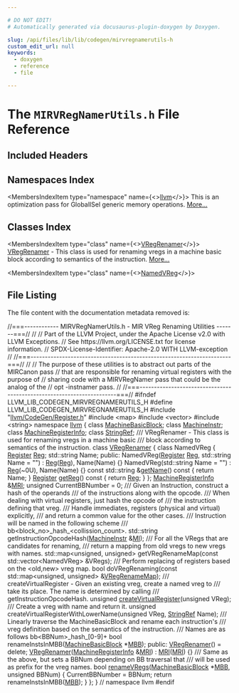 ```yaml
---

# DO NOT EDIT!
# Automatically generated via docusaurus-plugin-doxygen by Doxygen.

slug: /api/files/lib/lib/codegen/mirvregnamerutils-h
custom_edit_url: null
keywords:
  - doxygen
  - reference
  - file

---
```





# The `MIRVRegNamerUtils.h` File Reference

<DoxygenPage pluginConfig={pluginConfig}>



## Included Headers

<IncludesList>
<IncludesListItem
  filePath="llvm/CodeGen/Register.h"
  permalink="/docs/api/files/include/include/llvm/include/llvm/codegen/register-h"
  isLocal="true" />
<IncludesListItem
  filePath="map"
  permalink=""
  isLocal="false" />
<IncludesListItem
  filePath="vector"
  permalink=""
  isLocal="false" />
<IncludesListItem
  filePath="string"
  permalink=""
  isLocal="false" />
</IncludesList>

## Namespaces Index

<MembersIndex>

<MembersIndexItem
  type="namespace"
  name={<><a href="/docs/api/namespaces/llvm">llvm</a></>}>
This is an optimization pass for GlobalISel generic memory operations. <a href="/docs/api/namespaces/llvm/#details">More...</a>
</MembersIndexItem>

</MembersIndex>

## Classes Index

<MembersIndex>

<MembersIndexItem
  type="class"
  name={<><a href="/docs/api/classes/llvm/vregrenamer">VRegRenamer</a></>}>
<a href="/docs/api/classes/llvm/vregrenamer">VRegRenamer</a> - This class is used for renaming vregs in a machine basic block according to semantics of the instruction. <a href="/docs/api/classes/llvm/vregrenamer/#details">More...</a>
</MembersIndexItem>

<MembersIndexItem
  type="class"
  name={<><a href="/docs/api/classes/llvm/vregrenamer/namedvreg">NamedVReg</a></>}>
</MembersIndexItem>

</MembersIndex>


## File Listing

The file content with the documentation metadata removed is:

<ProgramListing>

<Link id="l00001" /><CodeLine lineNumber="1"><Highlight kind="normal"></Highlight></CodeLine>
<Link id="l00002" /><CodeLine lineNumber="2"><Highlight kind="normal"></Highlight><Highlight kind="comment">//===------------ MIRVRegNamerUtils.h - MIR VReg Renaming Utilities -------===//</Highlight><Highlight kind="normal"></Highlight></CodeLine>
<Link id="l00003" /><CodeLine lineNumber="3"><Highlight kind="normal"></Highlight><Highlight kind="comment">//</Highlight><Highlight kind="normal"></Highlight></CodeLine>
<Link id="l00004" /><CodeLine lineNumber="4"><Highlight kind="normal"></Highlight><Highlight kind="comment">// Part of the LLVM Project, under the Apache License v2.0 with LLVM Exceptions.</Highlight><Highlight kind="normal"></Highlight></CodeLine>
<Link id="l00005" /><CodeLine lineNumber="5"><Highlight kind="normal"></Highlight><Highlight kind="comment">// See https://llvm.org/LICENSE.txt for license information.</Highlight><Highlight kind="normal"></Highlight></CodeLine>
<Link id="l00006" /><CodeLine lineNumber="6"><Highlight kind="normal"></Highlight><Highlight kind="comment">// SPDX-License-Identifier: Apache-2.0 WITH LLVM-exception</Highlight><Highlight kind="normal"></Highlight></CodeLine>
<Link id="l00007" /><CodeLine lineNumber="7"><Highlight kind="normal"></Highlight><Highlight kind="comment">//</Highlight><Highlight kind="normal"></Highlight></CodeLine>
<Link id="l00008" /><CodeLine lineNumber="8"><Highlight kind="normal"></Highlight><Highlight kind="comment">//===----------------------------------------------------------------------===//</Highlight><Highlight kind="normal"></Highlight></CodeLine>
<Link id="l00009" /><CodeLine lineNumber="9"><Highlight kind="normal"></Highlight><Highlight kind="comment">//</Highlight><Highlight kind="normal"></Highlight></CodeLine>
<Link id="l00010" /><CodeLine lineNumber="10"><Highlight kind="normal"></Highlight><Highlight kind="comment">// The purpose of these utilities is to abstract out parts of the MIRCanon pass</Highlight><Highlight kind="normal"></Highlight></CodeLine>
<Link id="l00011" /><CodeLine lineNumber="11"><Highlight kind="normal"></Highlight><Highlight kind="comment">// that are responsible for renaming virtual registers with the purpose of</Highlight><Highlight kind="normal"></Highlight></CodeLine>
<Link id="l00012" /><CodeLine lineNumber="12"><Highlight kind="normal"></Highlight><Highlight kind="comment">// sharing code with a MIRVRegNamer pass that could be the analog of the</Highlight><Highlight kind="normal"></Highlight></CodeLine>
<Link id="l00013" /><CodeLine lineNumber="13"><Highlight kind="normal"></Highlight><Highlight kind="comment">// opt -instnamer pass.</Highlight><Highlight kind="normal"></Highlight></CodeLine>
<Link id="l00014" /><CodeLine lineNumber="14"><Highlight kind="normal"></Highlight><Highlight kind="comment">//</Highlight><Highlight kind="normal"></Highlight></CodeLine>
<Link id="l00015" /><CodeLine lineNumber="15"><Highlight kind="normal"></Highlight><Highlight kind="comment">//===----------------------------------------------------------------------===//</Highlight><Highlight kind="normal"></Highlight></CodeLine>
<Link id="l00016" /><CodeLine lineNumber="16"><Highlight kind="normal"></Highlight></CodeLine>
<Link id="l00017" /><CodeLine lineNumber="17"><Highlight kind="normal"></Highlight><Highlight kind="preprocessor">#ifndef LLVM&#95;LIB&#95;CODEGEN&#95;MIRVREGNAMERUTILS&#95;H</Highlight><Highlight kind="normal"></Highlight></CodeLine>
<Link id="l00018" /><CodeLine lineNumber="18"><Highlight kind="normal"></Highlight><Highlight kind="preprocessor">#define LLVM&#95;LIB&#95;CODEGEN&#95;MIRVREGNAMERUTILS&#95;H</Highlight><Highlight kind="normal"></Highlight></CodeLine>
<Link id="l00019" /><CodeLine lineNumber="19"><Highlight kind="normal"></Highlight></CodeLine>
<Link id="l00020" /><CodeLine lineNumber="20"><Highlight kind="normal"></Highlight><Highlight kind="preprocessor">#include &quot;<a href="/docs/api/files/include/include/llvm/include/llvm/codegen/register-h">llvm/CodeGen/Register.h</a>&quot;</Highlight><Highlight kind="normal"></Highlight></CodeLine>
<Link id="l00021" /><CodeLine lineNumber="21"><Highlight kind="normal"></Highlight><Highlight kind="preprocessor">#include &lt;map&gt;</Highlight><Highlight kind="normal"></Highlight></CodeLine>
<Link id="l00022" /><CodeLine lineNumber="22"><Highlight kind="normal"></Highlight><Highlight kind="preprocessor">#include &lt;vector&gt;</Highlight><Highlight kind="normal"></Highlight></CodeLine>
<Link id="l00023" /><CodeLine lineNumber="23"><Highlight kind="normal"></Highlight><Highlight kind="preprocessor">#include &lt;string&gt;</Highlight><Highlight kind="normal"></Highlight></CodeLine>
<Link id="l00024" /><CodeLine lineNumber="24"><Highlight kind="normal"></Highlight></CodeLine>
<Link id="l00025" /><CodeLine lineNumber="25"><Highlight kind="normal"></Highlight><Highlight kind="keyword">namespace </Highlight><Highlight kind="normal"><a href="/docs/api/namespaces/llvm">llvm</a> &#123;</Highlight></CodeLine>
<Link id="l00026" /><CodeLine lineNumber="26"><Highlight kind="normal"></Highlight></CodeLine>
<Link id="l00027" /><CodeLine lineNumber="27"><Highlight kind="normal"></Highlight><Highlight kind="keyword">class </Highlight><Highlight kind="normal"><a href="/docs/api/classes/llvm/machinebasicblock">MachineBasicBlock</a>;</Highlight></CodeLine>
<Link id="l00028" /><CodeLine lineNumber="28"><Highlight kind="normal"></Highlight><Highlight kind="keyword">class </Highlight><Highlight kind="normal"><a href="/docs/api/classes/llvm/machineinstr">MachineInstr</a>;</Highlight></CodeLine>
<Link id="l00029" /><CodeLine lineNumber="29"><Highlight kind="normal"></Highlight><Highlight kind="keyword">class </Highlight><Highlight kind="normal"><a href="/docs/api/classes/llvm/machineregisterinfo">MachineRegisterInfo</a>;</Highlight></CodeLine>
<Link id="l00030" /><CodeLine lineNumber="30"><Highlight kind="normal"></Highlight><Highlight kind="keyword">class </Highlight><Highlight kind="normal"><a href="/docs/api/classes/llvm/stringref">StringRef</a>;</Highlight></CodeLine>
<Link id="l00031" /><CodeLine lineNumber="31"><Highlight kind="normal"></Highlight><Highlight kind="comment"></Highlight></CodeLine>
<Link id="l00032" /><CodeLine lineNumber="32"><Highlight kind="comment">/// VRegRenamer - This class is used for renaming vregs in a machine basic</Highlight></CodeLine>
<Link id="l00033" /><CodeLine lineNumber="33"><Highlight kind="comment">/// block according to semantics of the instruction.</Highlight><Highlight kind="normal"></Highlight></CodeLine>
<Link id="l00034" /><CodeLine lineNumber="34" lineLink="/docs/api/classes/llvm/vregrenamer"><Highlight kind="normal"></Highlight><Highlight kind="keyword">class </Highlight><Highlight kind="normal"><a href="/docs/api/classes/llvm/vregrenamer/#ae40e2165f07ee6464a85366f53b08e8f">VRegRenamer</a> &#123;</Highlight></CodeLine>
<Link id="l00035" /><CodeLine lineNumber="35"><Highlight kind="normal">  </Highlight><Highlight kind="keyword">class </Highlight><Highlight kind="normal">NamedVReg &#123;</Highlight></CodeLine>
<Link id="l00036" /><CodeLine lineNumber="36"><Highlight kind="normal">    <a href="/docs/api/classes/llvm/register">Register</a> <a href="/docs/api/files/lib/lib/codegen/machinesink-cpp/#a359e1ff26f6d466d927a61aae45b05c3">Reg</a>;</Highlight></CodeLine>
<Link id="l00037" /><CodeLine lineNumber="37"><Highlight kind="normal">    std::string Name;</Highlight></CodeLine>
<Link id="l00038" /><CodeLine lineNumber="38"><Highlight kind="normal"></Highlight></CodeLine>
<Link id="l00039" /><CodeLine lineNumber="39"><Highlight kind="normal">  </Highlight><Highlight kind="keyword">public</Highlight><Highlight kind="normal">:</Highlight></CodeLine>
<Link id="l00040" /><CodeLine lineNumber="40"><Highlight kind="normal">    NamedVReg(<a href="/docs/api/classes/llvm/register">Register</a> <a href="/docs/api/files/lib/lib/codegen/machinesink-cpp/#a359e1ff26f6d466d927a61aae45b05c3">Reg</a>, std::string Name = </Highlight><Highlight kind="stringliteral">&quot;&quot;</Highlight><Highlight kind="normal">) : <a href="/docs/api/files/lib/lib/codegen/machinesink-cpp/#a359e1ff26f6d466d927a61aae45b05c3">Reg</a>(<a href="/docs/api/files/lib/lib/codegen/machinesink-cpp/#a359e1ff26f6d466d927a61aae45b05c3">Reg</a>), Name(Name) &#123;&#125;</Highlight></CodeLine>
<Link id="l00041" /><CodeLine lineNumber="41"><Highlight kind="normal">    NamedVReg(std::string Name = </Highlight><Highlight kind="stringliteral">&quot;&quot;</Highlight><Highlight kind="normal">) : <a href="/docs/api/files/lib/lib/codegen/machinesink-cpp/#a359e1ff26f6d466d927a61aae45b05c3">Reg</a>(~0U), Name(Name) &#123;&#125;</Highlight></CodeLine>
<Link id="l00042" /><CodeLine lineNumber="42"><Highlight kind="normal"></Highlight></CodeLine>
<Link id="l00043" /><CodeLine lineNumber="43"><Highlight kind="normal">    </Highlight><Highlight kind="keyword">const</Highlight><Highlight kind="normal"> std::string &amp;<a href="/docs/api/files/lib/lib/transforms/lib/transforms/objcarc/provenanceanalysisevaluator-cpp/#a2ee79648e8bce3ddbb26358ff10e3e82">getName</a>()</Highlight><Highlight kind="keyword"> const </Highlight><Highlight kind="normal">&#123; </Highlight><Highlight kind="keywordflow">return</Highlight><Highlight kind="normal"> Name; &#125;</Highlight></CodeLine>
<Link id="l00044" /><CodeLine lineNumber="44"><Highlight kind="normal"></Highlight></CodeLine>
<Link id="l00045" /><CodeLine lineNumber="45"><Highlight kind="normal">    <a href="/docs/api/classes/llvm/register">Register</a> <a href="/docs/api/files/lib/lib/target/lib/target/mips/lib/target/mips/disassembler/mipsdisassembler-cpp/#a15b5b86944f6df97d2c3659d77f51f91">getReg</a>()</Highlight><Highlight kind="keyword"> const </Highlight><Highlight kind="normal">&#123; </Highlight><Highlight kind="keywordflow">return</Highlight><Highlight kind="normal"> <a href="/docs/api/files/lib/lib/codegen/machinesink-cpp/#a359e1ff26f6d466d927a61aae45b05c3">Reg</a>; &#125;</Highlight></CodeLine>
<Link id="l00046" /><CodeLine lineNumber="46"><Highlight kind="normal">  &#125;;</Highlight></CodeLine>
<Link id="l00047" /><CodeLine lineNumber="47"><Highlight kind="normal"></Highlight></CodeLine>
<Link id="l00048" /><CodeLine lineNumber="48"><Highlight kind="normal">  <a href="/docs/api/classes/llvm/machineregisterinfo">MachineRegisterInfo</a> &amp;<a href="/docs/api/files/lib/lib/target/lib/target/aarch64/aarch64advsimdscalarpass-cpp/#aacd2ab195054a3e6a74bfbb9d5d571c8">MRI</a>;</Highlight></CodeLine>
<Link id="l00049" /><CodeLine lineNumber="49"><Highlight kind="normal"></Highlight></CodeLine>
<Link id="l00050" /><CodeLine lineNumber="50"><Highlight kind="normal">  </Highlight><Highlight kind="keywordtype">unsigned</Highlight><Highlight kind="normal"> CurrentBBNumber = 0;</Highlight></CodeLine>
<Link id="l00051" /><CodeLine lineNumber="51"><Highlight kind="normal"></Highlight><Highlight kind="comment"></Highlight></CodeLine>
<Link id="l00052" /><CodeLine lineNumber="52"><Highlight kind="comment">  /// Given an Instruction, construct a hash of the operands</Highlight></CodeLine>
<Link id="l00053" /><CodeLine lineNumber="53"><Highlight kind="comment">  /// of the instructions along with the opcode.</Highlight></CodeLine>
<Link id="l00054" /><CodeLine lineNumber="54"><Highlight kind="comment">  /// When dealing with virtual registers, just hash the opcode of</Highlight></CodeLine>
<Link id="l00055" /><CodeLine lineNumber="55"><Highlight kind="comment">  /// the instruction defining that vreg.</Highlight></CodeLine>
<Link id="l00056" /><CodeLine lineNumber="56"><Highlight kind="comment">  /// Handle immediates, registers (physical and virtual) explicitly,</Highlight></CodeLine>
<Link id="l00057" /><CodeLine lineNumber="57"><Highlight kind="comment">  /// and return a common value for the other cases.</Highlight></CodeLine>
<Link id="l00058" /><CodeLine lineNumber="58"><Highlight kind="comment">  /// Instruction will be named in the following scheme</Highlight></CodeLine>
<Link id="l00059" /><CodeLine lineNumber="59"><Highlight kind="comment">  /// bb&lt;block&#95;no&gt;&#95;hash&#95;&lt;collission&#95;count&gt;.</Highlight><Highlight kind="normal"></Highlight></CodeLine>
<Link id="l00060" /><CodeLine lineNumber="60"><Highlight kind="normal">  std::string getInstructionOpcodeHash(<a href="/docs/api/classes/llvm/machineinstr">MachineInstr</a> &amp;<a href="/docs/api/files/lib/lib/codegen/lib/codegen/globalisel/irtranslator-cpp/#abe44dfdea65b4f7e11e0a608ab708b76">MI</a>);</Highlight></CodeLine>
<Link id="l00061" /><CodeLine lineNumber="61"><Highlight kind="normal"></Highlight><Highlight kind="comment"></Highlight></CodeLine>
<Link id="l00062" /><CodeLine lineNumber="62"><Highlight kind="comment">  /// For all the VRegs that are candidates for renaming,</Highlight></CodeLine>
<Link id="l00063" /><CodeLine lineNumber="63"><Highlight kind="comment">  /// return a mapping from old vregs to new vregs with names.</Highlight><Highlight kind="normal"></Highlight></CodeLine>
<Link id="l00064" /><CodeLine lineNumber="64"><Highlight kind="normal">  std::map&lt;unsigned, unsigned&gt;</Highlight></CodeLine>
<Link id="l00065" /><CodeLine lineNumber="65"><Highlight kind="normal">  getVRegRenameMap(</Highlight><Highlight kind="keyword">const</Highlight><Highlight kind="normal"> std::vector&lt;NamedVReg&gt; &amp;VRegs);</Highlight></CodeLine>
<Link id="l00066" /><CodeLine lineNumber="66"><Highlight kind="normal"></Highlight><Highlight kind="comment"></Highlight></CodeLine>
<Link id="l00067" /><CodeLine lineNumber="67"><Highlight kind="comment">  /// Perform replacing of registers based on the &lt;old,new&gt; vreg map.</Highlight><Highlight kind="normal"></Highlight></CodeLine>
<Link id="l00068" /><CodeLine lineNumber="68"><Highlight kind="normal">  </Highlight><Highlight kind="keywordtype">bool</Highlight><Highlight kind="normal"> doVRegRenaming(</Highlight><Highlight kind="keyword">const</Highlight><Highlight kind="normal"> std::map&lt;unsigned, unsigned&gt; &amp;<a href="/docs/api/files/lib/lib/codegen/mirvregnamerutils-cpp/#ac8166017c8d20d40685d5a1148b9f995">VRegRenameMap</a>);</Highlight></CodeLine>
<Link id="l00069" /><CodeLine lineNumber="69"><Highlight kind="normal"></Highlight><Highlight kind="comment"></Highlight></CodeLine>
<Link id="l00070" /><CodeLine lineNumber="70"><Highlight kind="comment">  /// createVirtualRegister - Given an existing vreg, create a named vreg to</Highlight></CodeLine>
<Link id="l00071" /><CodeLine lineNumber="71"><Highlight kind="comment">  /// take its place. The name is determined by calling</Highlight></CodeLine>
<Link id="l00072" /><CodeLine lineNumber="72"><Highlight kind="comment">  /// getInstructionOpcodeHash.</Highlight><Highlight kind="normal"></Highlight></CodeLine>
<Link id="l00073" /><CodeLine lineNumber="73"><Highlight kind="normal">  </Highlight><Highlight kind="keywordtype">unsigned</Highlight><Highlight kind="normal"> <a href="/docs/api/namespaces/llvm/#a6c02a62be344861d8a7598e08d1021b6">createVirtualRegister</a>(</Highlight><Highlight kind="keywordtype">unsigned</Highlight><Highlight kind="normal"> VReg);</Highlight></CodeLine>
<Link id="l00074" /><CodeLine lineNumber="74"><Highlight kind="normal"></Highlight><Highlight kind="comment"></Highlight></CodeLine>
<Link id="l00075" /><CodeLine lineNumber="75"><Highlight kind="comment">  /// Create a vreg with name and return it.</Highlight><Highlight kind="normal"></Highlight></CodeLine>
<Link id="l00076" /><CodeLine lineNumber="76"><Highlight kind="normal">  </Highlight><Highlight kind="keywordtype">unsigned</Highlight><Highlight kind="normal"> createVirtualRegisterWithLowerName(</Highlight><Highlight kind="keywordtype">unsigned</Highlight><Highlight kind="normal"> VReg, <a href="/docs/api/classes/llvm/stringref">StringRef</a> Name);</Highlight></CodeLine>
<Link id="l00077" /><CodeLine lineNumber="77"><Highlight kind="normal"></Highlight><Highlight kind="comment"></Highlight></CodeLine>
<Link id="l00078" /><CodeLine lineNumber="78"><Highlight kind="comment">  /// Linearly traverse the MachineBasicBlock and rename each instruction&#39;s</Highlight></CodeLine>
<Link id="l00079" /><CodeLine lineNumber="79"><Highlight kind="comment">  /// vreg definition based on the semantics of the instruction.</Highlight></CodeLine>
<Link id="l00080" /><CodeLine lineNumber="80"><Highlight kind="comment">  /// Names are as follows bb&lt;BBNum&gt;&#95;hash&#95;&#91;0-9&#93;+</Highlight><Highlight kind="normal"></Highlight></CodeLine>
<Link id="l00081" /><CodeLine lineNumber="81"><Highlight kind="normal">  </Highlight><Highlight kind="keywordtype">bool</Highlight><Highlight kind="normal"> renameInstsInMBB(<a href="/docs/api/classes/llvm/machinebasicblock">MachineBasicBlock</a> &#42;<a href="/docs/api/files/lib/lib/target/lib/target/arm/armslshardening-cpp/#a5958512eae2979bd2eb383977996a600">MBB</a>);</Highlight></CodeLine>
<Link id="l00082" /><CodeLine lineNumber="82"><Highlight kind="normal"></Highlight></CodeLine>
<Link id="l00083" /><CodeLine lineNumber="83"><Highlight kind="normal"></Highlight><Highlight kind="keyword">public</Highlight><Highlight kind="normal">:</Highlight></CodeLine>
<Link id="l00084" /><CodeLine lineNumber="84" lineLink="/docs/api/classes/llvm/vregrenamer/#ae40e2165f07ee6464a85366f53b08e8f"><Highlight kind="normal">  <a href="/docs/api/classes/llvm/vregrenamer/#ae40e2165f07ee6464a85366f53b08e8f">VRegRenamer</a>() = </Highlight><Highlight kind="keyword">delete</Highlight><Highlight kind="normal">;</Highlight></CodeLine>
<Link id="l00085" /><CodeLine lineNumber="85" lineLink="/docs/api/classes/llvm/vregrenamer/#ad424af22e00bb521388ec299c0a3cac7"><Highlight kind="normal">  <a href="/docs/api/classes/llvm/vregrenamer/#ad424af22e00bb521388ec299c0a3cac7">VRegRenamer</a>(<a href="/docs/api/classes/llvm/machineregisterinfo">MachineRegisterInfo</a> &amp;<a href="/docs/api/files/lib/lib/target/lib/target/aarch64/aarch64advsimdscalarpass-cpp/#aacd2ab195054a3e6a74bfbb9d5d571c8">MRI</a>) : <a href="/docs/api/files/lib/lib/target/lib/target/aarch64/aarch64advsimdscalarpass-cpp/#aacd2ab195054a3e6a74bfbb9d5d571c8">MRI</a>(<a href="/docs/api/files/lib/lib/target/lib/target/aarch64/aarch64advsimdscalarpass-cpp/#aacd2ab195054a3e6a74bfbb9d5d571c8">MRI</a>) &#123;&#125;</Highlight></CodeLine>
<Link id="l00086" /><CodeLine lineNumber="86"><Highlight kind="normal"></Highlight><Highlight kind="comment"></Highlight></CodeLine>
<Link id="l00087" /><CodeLine lineNumber="87"><Highlight kind="comment">  /// Same as the above, but sets a BBNum depending on BB traversal that</Highlight></CodeLine>
<Link id="l00088" /><CodeLine lineNumber="88"><Highlight kind="comment">  /// will be used as prefix for the vreg names.</Highlight><Highlight kind="normal"></Highlight></CodeLine>
<Link id="l00089" /><CodeLine lineNumber="89" lineLink="/docs/api/classes/llvm/vregrenamer/#ae0de3daa9030d33988e07804f9faa03a"><Highlight kind="normal">  </Highlight><Highlight kind="keywordtype">bool</Highlight><Highlight kind="normal"> <a href="/docs/api/classes/llvm/vregrenamer/#ae0de3daa9030d33988e07804f9faa03a">renameVRegs</a>(<a href="/docs/api/classes/llvm/machinebasicblock">MachineBasicBlock</a> &#42;<a href="/docs/api/files/lib/lib/target/lib/target/arm/armslshardening-cpp/#a5958512eae2979bd2eb383977996a600">MBB</a>, </Highlight><Highlight kind="keywordtype">unsigned</Highlight><Highlight kind="normal"> BBNum) &#123;</Highlight></CodeLine>
<Link id="l00090" /><CodeLine lineNumber="90"><Highlight kind="normal">    CurrentBBNumber = BBNum;</Highlight></CodeLine>
<Link id="l00091" /><CodeLine lineNumber="91"><Highlight kind="normal">    </Highlight><Highlight kind="keywordflow">return</Highlight><Highlight kind="normal"> renameInstsInMBB(<a href="/docs/api/files/lib/lib/target/lib/target/arm/armslshardening-cpp/#a5958512eae2979bd2eb383977996a600">MBB</a>);</Highlight></CodeLine>
<Link id="l00092" /><CodeLine lineNumber="92"><Highlight kind="normal">  &#125;</Highlight></CodeLine>
<Link id="l00093" /><CodeLine lineNumber="93"><Highlight kind="normal">&#125;;</Highlight></CodeLine>
<Link id="l00094" /><CodeLine lineNumber="94"><Highlight kind="normal"></Highlight></CodeLine>
<Link id="l00095" /><CodeLine lineNumber="95"><Highlight kind="normal">&#125; </Highlight><Highlight kind="comment">// namespace llvm</Highlight><Highlight kind="normal"></Highlight></CodeLine>
<Link id="l00096" /><CodeLine lineNumber="96"><Highlight kind="normal"></Highlight></CodeLine>
<Link id="l00097" /><CodeLine lineNumber="97"><Highlight kind="normal"></Highlight><Highlight kind="preprocessor">#endif</Highlight></CodeLine>

</ProgramListing>


</DoxygenPage>
